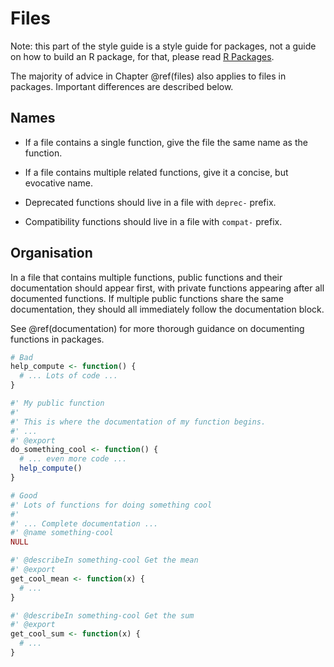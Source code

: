 # Files {#package-files}

Note: this part of the style guide is a style guide for packages, not a guide on how to build an R package, for that, please read [R Packages](https://r-pkgs.org/index.html).

The majority of advice in Chapter \@ref(files) also applies to files in packages. Important differences are described below. 

## Names

* If a file contains a single function, give the file the same name as the 
  function.

* If a file contains multiple related functions, give it a concise,
  but evocative name.
  
* Deprecated functions should live in a file with `deprec-` prefix.

* Compatibility functions should live in a file with `compat-` prefix.

## Organisation

In a file that contains multiple functions, public functions and their
documentation should appear first, with private functions appearing after all
documented functions. If multiple public functions share the same documentation,
they should all immediately follow the documentation block.

See \@ref(documentation) for more thorough guidance on documenting functions
in packages.

```r
# Bad
help_compute <- function() {
  # ... Lots of code ...
}

#' My public function
#'
#' This is where the documentation of my function begins.
#' ...
#' @export
do_something_cool <- function() {
  # ... even more code ...
  help_compute()
}
```

```r
# Good
#' Lots of functions for doing something cool
#'
#' ... Complete documentation ...
#' @name something-cool
NULL

#' @describeIn something-cool Get the mean
#' @export
get_cool_mean <- function(x) {
  # ...
}

#' @describeIn something-cool Get the sum
#' @export
get_cool_sum <- function(x) {
  # ...
}
```
